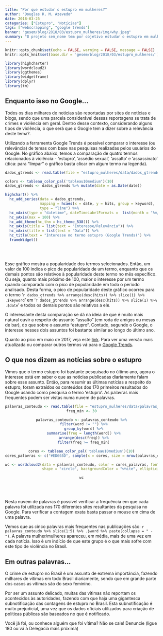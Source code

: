 ```yaml
---
title: "Por que estudar o estupro em mulheres?"
author: "Douglas R. M. Azevedo"
date: 2018-03-25
categories: ["Estupro", "Notícias"]
tags: ["webscrapping", "google trends"]
banner: "gesem/blog/2018/03/estupro_mulheres/img/why.jpeg"
summary: "O projeto sem_nome tem por objetivo estudar o estupro em mulheres no Brasil. Será esse um tema interessante/relevante? Neste post veremos o que o Google (e por consequência seus usuários) estão falando sobre o assunto."
---
```


```r
knitr::opts_chunk$set(echo = FALSE, warning = FALSE, message = FALSE)
knitr::opts_knit$set(base.dir = 'gesem/blog/2018/03/estupro_mulheres/')
```
```r
library(highcharter)
library(wordcloud2)
library(ggthemes)
library(widgetframe)
library(dplyr)
library(tm)
```

## Enquanto isso no Google...

Todos os dias milhares de notícias são reportadas por sites de notícias e blogs, sendo que uma parcela considerável dessas reportagens se trata de crimes e violência em geral. Dentro desse contexto, considerando alguns tipos de violência, o que será que o Google tem a dizer sobre a relevância deste tema?. 

Utilizando a ferramenta Google Trends é possível comparar o interesse (ou relevância) de temas com base nas pesquisas realizadas pelos usuários do Google. No gráfico abaixo, temos a comparação de quatro termos relacionados à violência - ‘estupro’, ‘assédio sexual’, ‘assalto’ e ‘assassinato’ (dica: para “limpar” o gráfico basta clicar em algum termo na legenda).

```r
dados_gtrends <- read.table(file = "estupro_mulheres/data/dados_gtrends.csv", header = T, sep = ",")

colors <- tableau_color_pal('tableau10medium')(10)
dados_gtrends <- dados_gtrends %>% mutate(date = as.Date(date))

highchart() %>%
  hc_add_series(data = dados_gtrends, 
                mapping = hcaes(x = date, y = hits, group = keyword),
                type = "line") %>%
  hc_xAxis(type = "datetime", dateTimeLabelFormats =  list(month = '%m/%Y')) %>%
  hc_yAxis(max = 100) %>%
  hc_add_theme(hc_thm = hc_theme_538()) %>%
  hc_yAxis(title = list(text = "Interesse/Relevância")) %>%
  hc_xAxis(title = list(text = "Data")) %>%
  hc_title(text = "Interesse no termo estupro (Google Trends)") %>%
  frameWidget()
```

<br></br>

Esse gráfico mostra a popularidade dos termos selecionados. Então, um valor de 100 indica o pico de popularidade de um termo, enquanto que os demais pontos são relativos à popularidade deste termo no mês específico. Ou seja, quanto mais próximo de 100, maior o interesse por um termo quando comparado com o pico de popularidade em todo o período analisado. Desta forma, o pico de popularidade deste gráfico ocorreu para o termo '`r dados_gtrends %>% arrange(desc(hits)) %>% slice(1) %>% .$keyword`' em '`r dados_gtrends %>% arrange(desc(hits)) %>% slice(1) %>% .$date`' e todos os demais pontos são relativos a ele.

O interessante desta comparação se dá na ideia de que é muito mais natural ouvir a respeito do assunto “assalto” (em roda de amigos ou mesas de bar), do que sobre o assunto “estupro”. Contudo, segundo o Google, o interesse nesses dois assuntos foi bastante similar ao longo do último ano.

Quanto ao pico em maio de 2017, veja este [link](https://g1.globo.com/rio-de-janeiro/noticia/policia-do-rio-investiga-caso-de-estupro-coletivo-de-menina-de-12-anos.ghtml). Para ver uma versão mais atualizada ou comparar outros termos vá para o [Google Trends](https://g.co/trends/DZu7R).

## O que nos dizem as notícias sobre o estupro

Vimos que o termo estupro foi bastante pesquisado no último ano, agora o interesse está em saber o que as notícias publicadas diariamente falam sobre esse assunto. Então, para resumir as últimas notícias a respeito do estupro, foram extraídos os conteúdos dos 170 primeiros resultados do Google usando como pesquisa o termo ‘estupro’. As palavras mais frequentes podem ser vistas numa nuvem de palavras.

<center>
```r
palavras_conteudo <- read.table(file = "estupro_mulheres/data/palavras_conteudo.csv", header = T, sep = ",")
freq_min <- 30

palavras_conteudo <- palavras_conteudo %>%
  filter(word != "") %>%
  group_by(word) %>%
  summarise(freq = length(word)) %>%
  arrange(desc(freq)) %>%
  filter(freq >= freq_min)

cores <- tableau_color_pal('tableau10medium')(10)
cores_palavras <- c("#ED665D", sample(x = cores, size = nrow(palavras_conteudo)-1, replace = T))

wc <- wordcloud2(data = palavras_conteudo, color = cores_palavras, fontFamily = "Candara", size = 0.6,
                 shape = "circle", backgroundColor = "white", ellipticity = .65)

wc
```
</center>

<br></br>

Nesta nuvem de palavras é possível verificar a frequência em que cada palavra foi utilizada nos 170 diferentes sites resultantes da pesquisa no Google. Para verificar a contagem exata basta passar o mouse em cima de uma palavra.

Vemos que as cinco palavras mais frequentes nas publicações são: `r palavras_conteudo %>% slice(1:5) %>% .$word %>% paste(collapse = " - ")`. A palavra mulher/mulheres apareceu, em média, mais de uma vez em cada notícia. Isso é um indício de que este grupo é o que mais sofre com este tipo de violência no Brasil.

## Em outras palavras...

O crime de estupro no Brasil é um assunto de extrema importância, fazendo milhares de vítimas em todo Brasil diariamente, sendo que em grande parte dos casos as vítimas são do sexo feminino.

Por ser um assunto delicado, muitas das vítimas não reportam os acontecidos às autoridades, fazendo com que haja uma gigantesca subnotificação das contagens de estupro no Brasil. Esta subnotificação é muito prejudicial, uma vez que os dados oficiais utilizados para criação de políticas públicas são baseados no que é notificado.

Você já foi, ou conhece alguém que foi vítima? Não se cale! Denuncie (ligue 180 ou vá à Delegacia mais próxima)
